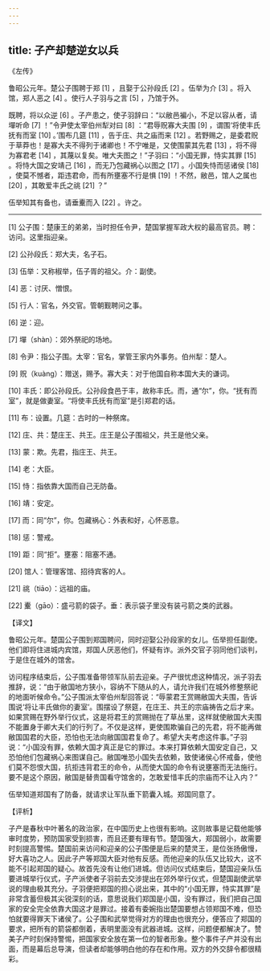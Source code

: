 ```yaml
---
---
---
```

title: 子产却楚逆女以兵
---




《左传》

鲁昭公元年。楚公子围聘于郑 [1] ，且娶于公孙段氏 [2] 。伍举为介 [3] 。将入馆，郑人恶之 [4] 。使行人子羽与之言 [5] ，乃馆于外。

既聘，将以众逆 [6] 。子产患之，使子羽辞曰：“以敝邑褊小，不足以容从者，请墠听命 [7] ！”令尹使太宰伯州犁对曰 [8] ：“君辱贶寡大夫围 [9] ，谓围‘将使丰氏抚有而室 [10] 。’围布几筵 [11] ，告于庄、共之庙而来 [12] 。若野赐之，是委君贶于草莽也！是寡大夫不得列于诸卿也！不宁唯是，又使围蒙其先君 [13] ，将不得为寡君老 [14] ，其蔑以复矣。唯大夫图之！”子羽曰：“小国无罪，恃实其罪 [15] 。将恃大国之安靖己 [16] ，而无乃包藏祸心以图之 [17] 。小国失恃而惩诸侯 [18] ，使莫不憾者，距违君命，而有所壅塞不行是惧 [19] ！不然，敝邑，馆人之属也 [20] ，其敢爱丰氏之祧 [21] ？”

伍举知其有备也，请垂櫜而入 [22] 。许之。



* * *



[1] 公子围：楚康王的弟弟，当时担任令尹，楚国掌握军政大权的最高官员。聘：访问。这里指迎亲。

[2] 公孙段氏：郑大夫，名子石。

[3] 伍举：又称椒举，伍子胥的祖父。介：副使。

[4] 恶：讨厌、憎恨。

[5] 行人：官名，外交官。管朝觐聘问之事。

[6] 逆：迎。

[7] 墠（shàn）：郊外祭祀的场地。

[8] 令尹：指公子围。太宰：官名，掌管王家内外事务。伯州犁：楚人。

[9] 贶（kuàng）：赠送，赐予。寡大夫：对于他国自称本国大夫的谦词。

[10] 丰氏：即公孙段氏。公孙段食邑于丰，故称丰氏。而，通“尔”，你。“抚有而室”，就是做妻室。“将使丰氏抚有而室”是引郑君的话。

[11] 布：设置。几筵：古时的一种祭席。

[12] 庄、共：楚庄王、共王。庄王是公子围祖父，共王是他父亲。

[13] 蒙：欺。先君，指庄王、共王。

[14] 老：大臣。

[15] 恃：指依靠大国而自己无防备。

[16] 靖：安定。

[17] 而：同“尔”，你。包藏祸心：外表和好，心怀恶意。

[18] 惩：警戒。

[19] 距：同“拒”。壅塞：阻塞不通。

[20] 馆人：管理客馆、招待宾客的人。

[21] 祧（tiāo）：远祖的庙。

[22] 櫜（gāo）：盛弓箭的袋子。垂：表示袋子里没有装弓箭之类的武器。

【译文】

鲁昭公元年。楚国公子围到郑国聘问，同时迎娶公孙段家的女儿。伍举担任副使。他们即将住进城内宾馆，郑国人厌恶他们，怀疑有诈。派外交官子羽同他们谈判，于是住在城外的馆舍。

访问程序结束后，公子围准备带领军队前去迎亲。子产很忧虑这种情况，派子羽去推辞，说：“由于敝国地方狭小，容纳不下随从的人，请允许我们在城外修整祭祀的地面听候命令。”公子围派太宰伯州犁回答说：“辱蒙君王赏赐敝国大夫围，告诉围说‘将让丰氏做你的妻室’。围摆设了祭筵，在庄王、共王的宗庙祷告之后才来。如果赏赐在野外举行仪式，这是将君王的赏赐抛在了草丛里，这样就使敝国大夫围不能置身于卿大夫们的行列了。不仅是这样，更使围欺骗自己的先君，将不能再做敝国国君的大臣，恐怕也无法向敝国国君复命了。希望大夫考虑这件事。”子羽说：“小国没有罪，依赖大国才真正是它的罪过。本来打算依赖大国安定自己，又恐怕他们包藏祸心来图谋自己。敝国唯恐小国失去依赖，致使诸侯心怀戒备，使他们莫不怨恨大国，抗拒违背君王的命令，从而使大国的命令有说壅塞而无法施行。要不是这个原因，敝国是替贵国看守馆舍的，怎敢爱惜丰氏的宗庙而不让入内？”

伍举知道郑国有了防备，就请求让军队垂下箭囊入城。郑国同意了。

【评析】

子产是春秋中叶著名的政治家，在中国历史上也很有影响。这则故事是记载他能够审时度势，预防国家受到损害，而且还要有理有节。楚国强大，郑国弱小，故需要时刻提高警惕。楚国前来访问和迎亲的公子围便是后来的楚灵王，是位张扬傲慢，好大喜功之人。因此子产等郑国大臣对他有反感。而他迎亲的队伍又比较大，这不能不引起郑国的疑心。故首先没有让他们进城。但访问仪式结束后，楚国迎亲队伍要进城举行仪式，子产派使者子羽前去交涉提出在郊外举行仪式，但楚国副使武举说的理由极其充分。子羽便把郑国的担心说出来，其中的“小国无罪，恃实其罪”是非常含蓄但极其尖锐深刻的话，意思说我们郑国是小国，没有罪过，我们把自己国家的安全完全依靠大国这才是罪过。接着有委婉指出楚国要想占领郑国不难，但恐怕就要得罪天下诸侯了。公子围和武举觉得对方的理由也很充分，便答应了郑国的要求，把所有的箭袋都倒着，表明里面没有武器进城。这样，问题便都解决了。赞美子产时刻保持警惕，把国家安全放在第一位的智者形象。整个事件子产并没有出面，而是幕后总导演，但读者却能够明白他的存在和作用。双方的外交辞令都很精彩。